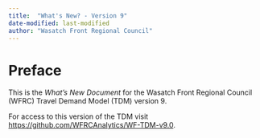 ```yaml
---
title:  "What's New? - Version 9"
date-modified: last-modified
author: "Wasatch Front Regional Council"
---
```


# Preface {.unnumbered}

This is the *What's New Document* for the Wasatch Front Regional Council (WFRC) Travel Demand Model (TDM) version 9.

For access to this version of the TDM visit <https://github.com/WFRCAnalytics/WF-TDM-v9.0>.